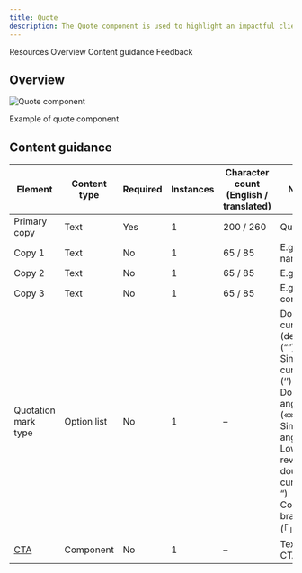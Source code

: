 ```yaml
---
title: Quote
description: The Quote component is used to highlight an impactful client statement or user testimonial.
---
```



<ComponentDescription name="Quote" type="ui" />

<AnchorLinks>

<AnchorLink>Resources</AnchorLink>
<AnchorLink>Overview</AnchorLink>
<AnchorLink>Content guidance</AnchorLink>
<AnchorLink>Feedback</AnchorLink>

</AnchorLinks>

<ResourceLinks name="Quote" type="ui" />

## Overview

<Row>
<Column colMd={6} colLg={8}>

![Quote component](../../images/component/quote/quote-overview.png)

<Caption>Example of quote component</Caption>

</Column>
</Row>

## Content guidance

| Element                                                                 | Content type  | Required | Instances | Character count <br/>(English / translated) |  Notes   |
| ----------------------------------------------------------------------- | ----------- | ---------- | ----------- | ----------------------------------------- | -------- |
| Primary copy                                                            | Text        | Yes        | 1           | 200 / 260                                 | Quote.         |
| Copy 1                                                                  | Text        | No         | 1           | 65 / 85                                   | E.g., name.         |
| Copy 2                                                                  | Text        | No         | 1           | 65 / 85                                   | E.g., role.         |
| Copy 3                                                                  | Text        | No         | 1           | 65 / 85                                   | E.g.,  company.         |
| Quotation mark type                                                     | Option list | No         | 1           | –                                         | Double curved (default) (“”) <br/>Single curved (‘’) <br/>Double angle («») <br/>Single angle (‹›)<br/>Low high reversed double curved („ “)<br/>Corner bracket (「」) |
| [CTA](https://www.ibm.com/standards/carbon/components/cta/#text)        | Component   | No         | 1           | –                                         | Text style CTA only. |


<ComponentFooter name="Quote" type="ui" />
